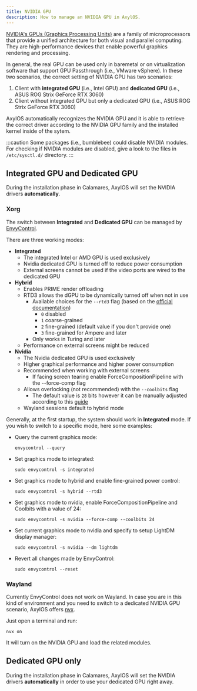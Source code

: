 ```yaml
---
title: NVIDIA GPU
description: How to manage an NVIDIA GPU in AxylOS.
---
```


[NVIDIA's GPUs (Graphics Processing Units)](https://www.nvidia.com/en-gb/graphics-cards/) are a family of microprocessors that provide a unified architecture for both visual and parallel computing. They are high-performance devices that enable powerful graphics rendering and processing.

In general, the real GPU can be used only in baremetal or on virtualization software that support GPU Passthrough (i.e., VMware vSphere). In these two scenarios, the correct setting of NVIDIA GPU has two scenarios:
1. Client with **integrated GPU** (i.e., Intel GPU) and **dedicated GPU** (i.e., ASUS ROG Strix GeForce RTX 3060)
2. Client without integrated GPU but only a dedicated GPU (i.e., ASUS ROG Strix GeForce RTX 3060)

AxylOS automatically recognizes the NVIDIA GPU and it is able to retrieve the correct driver according to the NVIDIA GPU family and the installed kernel inside of the sytem.

:::caution
Some packages (i.e., bumblebee) could disable NVIDIA modules. For checking if NVIDIA modules are disabled, give a look to the files in `/etc/sysctl.d/` directory.
:::

## Integrated GPU and Dedicated GPU

During the installation phase in Calamares, AxylOS will set the NVIDIA drivers **automatically**.

### Xorg

The switch between **Integrated** and **Dedicated GPU** can be managed by [EnvyControl](https://github.com/bayasdev/envycontrol).

There are three working modes:
* **Integrated**
  * The integrated Intel or AMD GPU is used exclusively
  * Nvidia dedicated GPU is turned off to reduce power consumption
  * External screens cannot be used if the video ports are wired to the dedicated GPU
* **Hybrid**
  * Enables PRIME render offloading
  * RTD3 allows the dGPU to be dynamically turned off when not in use
    * Available choices for the `--rtd3` flag (based on the [official documentation](http://us.download.nvidia.com/XFree86/Linux-x86_64/530.30.02/README/dynamicpowermanagement.html))
      * `0` disabled
      * `1` coarse-grained
      * `2` fine-grained (default value if you don't provide one)
      * `3` fine-grained for Ampere and later
    * Only works in Turing and later
  * Performance on external screens might be reduced
* **Nvidia**
  * The Nvidia dedicated GPU is used exclusively
  * Higher graphical performance and higher power consumption
  * Recommended when working with external screens
    * If facing screen tearing enable ForceCompositionPipeline with the --force-comp flag
  * Allows overlocking (not recommended) with the `--coolbits` flag
    * The default value is `28` bits however it can be manually adjusted according to this [guide](https://wiki.archlinux.org/title/NVIDIA/Tips_and_tricks#Overclocking_and_cooling)
  * Wayland sessions default to hybrid mode

Generally, at the first startup, the system should work in **Integrated** mode. If you wish to switch to a specific mode, here some examples:
* Query the current graphics mode:
  ```shell
  envycontrol --query
  ```
* Set graphics mode to integrated:
  ```shell
  sudo envycontrol -s integrated
  ```
* Set graphics mode to hybrid and enable fine-grained power control:
  ```shell
  sudo envycontrol -s hybrid --rtd3
  ```
* Set graphics mode to nvidia, enable ForceCompositionPipeline and Coolbits with a value of 24:
  ```shell
  sudo envycontrol -s nvidia --force-comp --coolbits 24
  ```
* Set current graphics mode to nvidia and specify to setup LightDM display manager:
  ```shell
  sudo envycontrol -s nvidia --dm lightdm
  ```
* Revert all changes made by EnvyControl:
  ```shell
  sudo envycontrol --reset
  ```

### Wayland

Currently EnvyControl does not work on Wayland. In case you are in this kind of environment and you need to switch to a dedicated NVIDIA GPU scenario, AxylOS offers [nvx](https://github.com/pedro00dk/nvidia-exec).

Just open a terminal and run:
```shell
nvx on
```
It will turn on the NVIDIA GPU and load the related modules.

## Dedicated GPU only

During the installation phase in Calamares, AxylOS will set the NVIDIA drivers **automatically** in order to use your dedicated GPU right away.

<ImageComponent />
